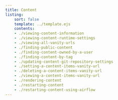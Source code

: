 ```yaml
---
title: Content
listing:
    sort: false
    template: ../template.ejs
    contents:
    - ./viewing-content-information
    - ./viewing-content-runtime-settings
    - ./viewing-all-vanity-urls
    - ./finding-public-content
    - ./finding-content-owned-by-a-user
    - ./finding-content-by-tag
    - ./updating-content-git-repository-settings
    - ./setting-a-content-items-vanity-url
    - ./deleting-a-content-items-vanity-url
    - ./viewing-a-content-items-vanity-url
    - ./rendering-content
    - ./restarting-content
    - ./restarting-content-using-airflow
---
```

